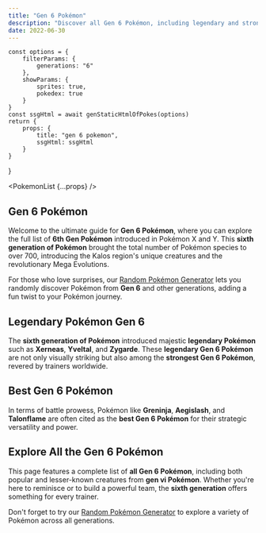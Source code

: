 ```yaml
---
title: "Gen 6 Pokémon"
description: "Discover all Gen 6 Pokémon, including legendary and strongest Pokémon from the sixth generation. Find your favorites and use our Random Pokémon Generator to explore Pokémon from different generations!"
date: 2022-06-30
---
```



    const options = {
        filterParams: {
            generations: "6"
        },
        showParams: {
            sprites: true,
            pokedex: true
        }
    }
    const ssgHtml = await genStaticHtmlOfPokes(options)
    return {
        props: {
            title: "gen 6 pokemon",
            ssgHtml: ssgHtml
        }
    }
}

<PokemonList {...props} />

## Gen 6 Pokémon

Welcome to the ultimate guide for **Gen 6 Pokémon**, where you can explore the full list of **6th Gen Pokémon** introduced in Pokémon X and Y. This **sixth generation of Pokémon** brought the total number of Pokémon species to over 700, introducing the Kalos region's unique creatures and the revolutionary Mega Evolutions.

For those who love surprises, our [Random Pokémon Generator](/) lets you randomly discover Pokémon from **Gen 6** and other generations, adding a fun twist to your Pokémon journey.

## Legendary Pokémon Gen 6

The **sixth generation of Pokémon** introduced majestic **legendary Pokémon** such as **Xerneas**, **Yveltal**, and **Zygarde**. These **legendary Gen 6 Pokémon** are not only visually striking but also among the **strongest Gen 6 Pokémon**, revered by trainers worldwide.

## Best Gen 6 Pokémon

In terms of battle prowess, Pokémon like **Greninja**, **Aegislash**, and **Talonflame** are often cited as the **best Gen 6 Pokémon** for their strategic versatility and power.

## Explore All the Gen 6 Pokémon

This page features a complete list of **all Gen 6 Pokémon**, including both popular and lesser-known creatures from **gen vi Pokémon**. Whether you're here to reminisce or to build a powerful team, the **sixth generation** offers something for every trainer.

Don't forget to try our [Random Pokémon Generator](/) to explore a variety of Pokémon across all generations.



